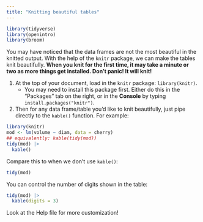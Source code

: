 ```yaml
---
title: "Knitting beautiful tables"
---
```


```r
library(tidyverse)
library(openintro)
library(broom)
```

You may have noticed that the data frames are not the most beautiful in the knitted output. With the help of the `knitr` package, we can make the tables knit beautifully. **When you knit for the first time, it may take a minute or two as more things get installed. Don't panic! It will knit!**

1.  At the top of your document, load in the `knitr` package: `library(knitr)`.
    -   You may need to install this package first. Either do this in the "Packages" tab on the right, or in the **Console** by typing `install.packages("knitr")`.
2.  Then for any data frame/table you'd like to knit beautifully, just pipe directly to the `kable()` function. For example:

```r
library(knitr)
mod <- lm(volume ~ diam, data = cherry)
## equivalently: kable(tidy(mod))
tidy(mod) |>
  kable()
```

Compare this to when we don't use `kable()`:

```r
tidy(mod)
```

You can control the number of digits shown in the table:

```r
tidy(mod) |>
  kable(digits = 3)
```

Look at the Help file for more customization!

